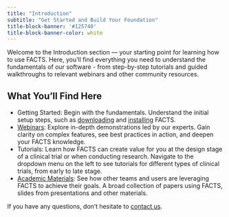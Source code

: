 ```yaml
---
title: "Introduction"
subtitle: "Get Started and Build Your Foundation"
title-block-banner: '#125740'
title-block-banner-color: white
---
```


Welcome to the Introduction section — your starting point for learning how to use FACTS. Here, you’ll find everything you need to understand the fundamentals of our software - from step-by-step tutorials and guided walkthroughs to relevant webinars and other community resources.

## What You’ll Find Here

- Getting Started: Begin with the fundamentals. Understand the initial setup steps, such as [downloading](gettingStarted/downloadInstructions.qmd) and [installing](gettingStarted/installation.qmd) FACTS.
- [Webinars](webinars.qmd): Explore in-depth demonstrations led by our experts. Gain clarity on complex features, see best practices in action, and deepen your FACTS knowledge.
- Tutorials: Learn how FACTS can create value for you at the design stage of a clinical trial or when conducting research. Navigate to the dropdown menu on the left to see tutorials for different types of clinical trials, from early to late stage.
- [Academic Materials](references.qmd): See how other teams and users are leveraging FACTS to achieve their goals. A broad collection of papers using FACTS, slides from presentations and other materials. 

If you have any questions, don't hesitate to [contact us](../contact/index.qmd). 
